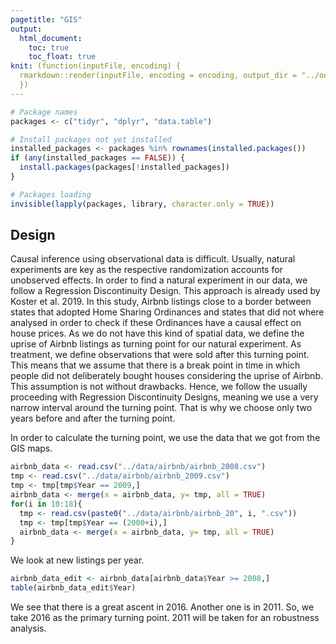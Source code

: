 ```yaml
---
pagetitle: "GIS"
output: 
  html_document:
    toc: true
    toc_float: true
knit: (function(inputFile, encoding) {
  rmarkdown::render(inputFile, encoding = encoding, output_dir = "../output") 
  })
---
```


```r
# Package names
packages <- c("tidyr", "dplyr", "data.table")

# Install packages not yet installed
installed_packages <- packages %in% rownames(installed.packages())
if (any(installed_packages == FALSE)) {
  install.packages(packages[!installed_packages])
}

# Packages loading
invisible(lapply(packages, library, character.only = TRUE))
```

## Design

Causal inference using observational data is difficult. Usually, natural experiments are key as the respective randomization accounts for unobserved effects. In order to find a natural experiment in our data, we follow a Regression Discontinuity Design. 
This approach is already used by Koster et al. 2019. In this study, Airbnb listings close to a border between states that adopted Home Sharing Ordinances and states that did not where analysed in order to check if these Ordinances have a causal effect on house prices. As we do not have this kind of spatial data, we define the uprise of Airbnb listings as turning point for our natural experiment. As treatment, we define observations that were sold after this turning point. This means that we assume that there is a break point in time in which people did not deliberately bought houses considering the uprise of Airbnb. 
This assumption is not without drawbacks. Hence, we follow the usually proceeding with Regression Discontinuity Designs, meaning we use a very narrow interval around the turning point. That is why we choose only two years before and after the turning point.

In order to calculate the turning point, we use the data that we got from the GIS maps.

```r
airbnb_data <- read.csv("../data/airbnb/airbnb_2008.csv")
tmp <- read.csv("../data/airbnb/airbnb_2009.csv")
tmp <- tmp[tmp$Year == 2009,]
airbnb_data <- merge(x = airbnb_data, y= tmp, all = TRUE)
for(i in 10:18){
  tmp <- read.csv(paste0("../data/airbnb/airbnb_20", i, ".csv"))
  tmp <- tmp[tmp$Year == (2000+i),]
  airbnb_data <- merge(x = airbnb_data, y= tmp, all = TRUE)
}
```

We look at new listings per year.

```r
airbnb_data_edit <- airbnb_data[airbnb_data$Year >= 2008,]
table(airbnb_data_edit$Year)

```
We see that there is a great ascent in 2016. Another one is in 2011. So, we take 2016 as the primary turning point. 2011 will be taken for an robustness analysis.


